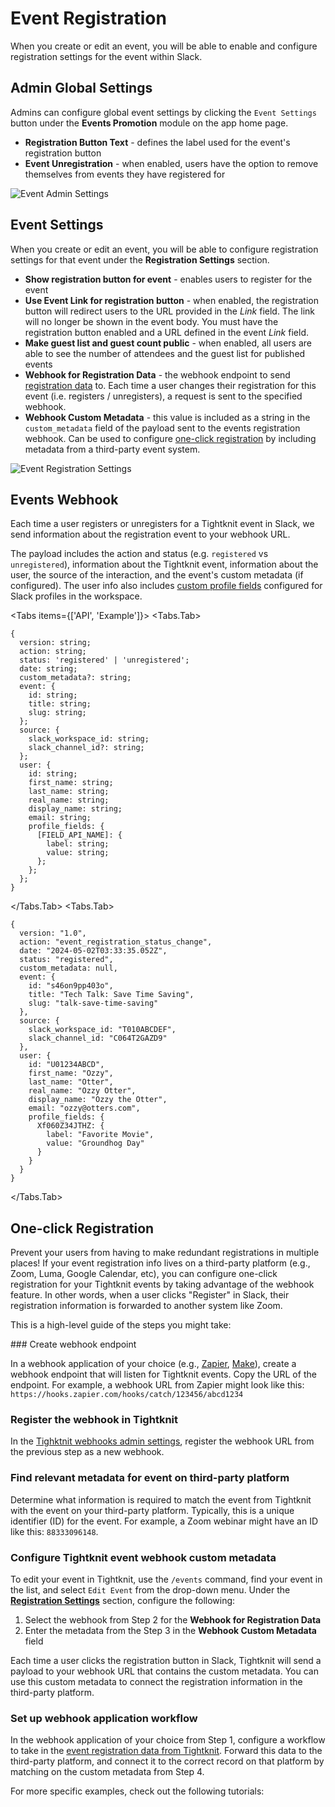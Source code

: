 
# Event Registration

When you create or edit an event, you will be able to enable and configure registration settings for the event within Slack.

## Admin Global Settings

Admins can configure global event settings by clicking the `Event Settings` button under the **Events Promotion** module on the app home page.

- **Registration Button Text** - defines the label used for the event's registration button
- **Event Unregistration** - when enabled, users have the option to remove themselves from events they have registered for

![Event Admin Settings](/events/events-admin-settings.png)

## Event Settings

When you create or edit an event, you will be able to configure registration settings for that event under the **Registration Settings** section.

- **Show registration button for event** - enables users to register for the event
- **Use Event Link for registration button** - when enabled, the registration button will redirect users to the URL provided in the _Link_ field. The link will no longer be shown in the event body. You must have the registration button enabled and a URL defined in the event _Link_ field.
- **Make guest list and guest count public** - when enabled, all users are able to see the number of attendees and the guest list for published events
- **Webhook for Registration Data** - the webhook endpoint to send [registration data](#events-webhook) to. Each time a user changes their registration for this event (i.e. registers / unregisters), a request is sent to the specified webhook.
- **Webhook Custom Metadata** - this value is included as a string in the `custom_metadata` field of the payload sent to the events registration webhook. Can be used to configure [one-click registration](#one-click-registration) by including metadata from a third-party event system.

![Event Registration Settings](/events/event-registration-settings.png)

## Events Webhook

Each time a user registers or unregisters for a Tightknit event in Slack, we send information about the registration event to your webhook URL.

The payload includes the action and status (e.g. `registered` vs `unregistered`), information about the Tightknit event, information about the user, the source of the interaction, and the event's custom metadata (if configured). The user info also includes [custom profile fields](https://slack.com/help/articles/212281478-Customize-member-profiles) configured for Slack profiles in the workspace.

<Tabs items={['API', 'Example']}>
<Tabs.Tab>
```
{
  version: string;
  action: string;
  status: 'registered' | 'unregistered';
  date: string;
  custom_metadata?: string;
  event: {
    id: string;
    title: string;
    slug: string;
  };
  source: {
    slack_workspace_id: string;
    slack_channel_id?: string;
  };
  user: {
    id: string;
    first_name: string;
    last_name: string;
    real_name: string;
    display_name: string;
    email: string;
    profile_fields: {
      [FIELD_API_NAME]: {
        label: string;
        value: string;
      };
    };
  };
}
```
</Tabs.Tab>
<Tabs.Tab>
```
{
  version: "1.0",
  action: "event_registration_status_change",
  date: "2024-05-02T03:33:35.052Z",
  status: "registered",
  custom_metadata: null,
  event: {
    id: "s46on9pp403o",
    title: "Tech Talk: Save Time Saving",
    slug: "talk-save-time-saving"
  },
  source: {
    slack_workspace_id: "T010ABCDEF",
    slack_channel_id: "C064T2GAZD9"
  },
  user: {
    id: "U01234ABCD",
    first_name: "Ozzy",
    last_name: "Otter",
    real_name: "Ozzy Otter",
    display_name: "Ozzy the Otter",
    email: "ozzy@otters.com",
    profile_fields: {
      Xf060Z34JTHZ: {
        label: "Favorite Movie",
        value: "Groundhog Day"
      }
    }
  }
}
```

</Tabs.Tab>
</Tabs>

## One-click Registration

Prevent your users from having to make redundant registrations in multiple places! If your event registration info lives on a third-party platform (e.g., Zoom, Luma, Google Calendar, etc), you can configure one-click registration for your Tightknit events by taking advantage of the webhook feature. In other words, when a user clicks "Register" in Slack, their registration information is forwarded to another system like Zoom.

This is a high-level guide of the steps you might take:

<Steps>
### Create webhook endpoint

In a webhook application of your choice (e.g., [Zapier](https://zapier.com/features/webhooks), [Make](https://www.make.com/en/integrations/gateway)), create a webhook endpoint that will listen for Tightknit events. Copy the URL of the endpoint. For example, a webhook URL from Zapier might look like this: `https://hooks.zapier.com/hooks/catch/123456/abcd1234`

### Register the webhook in Tightknit

In the [Tighktnit webhooks admin settings](/integrations/webhooks), register the webhook URL from the previous step as a new webhook.

### Find relevant metadata for event on third-party platform

Determine what information is required to match the event from Tightknit with the event on your third-party platform. Typically, this is a unique identifier (ID) for the event. For example, a Zoom webinar might have an ID like this: `88333096148`.

### Configure Tightknit event webhook custom metadata

To edit your event in Tightknit, use the `/events` command, find your event in the list, and select `Edit Event` from the drop-down menu. Under the [**Registration Settings**](#event-settings) section, configure the following:

1. Select the webhook from Step 2 for the **Webhook for Registration Data**
2. Enter the metadata from the Step 3 in the **Webhook Custom Metadata** field

Each time a user clicks the registration button in Slack, Tightknit will send a payload to your webhook URL that contains the custom metadata. You can use this custom metadata to connect the registration information in the third-party platform.

### Set up webhook application workflow

In the webhook application of your choice from Step 1, configure a workflow to take in the [event registration data from Tightknit](#events-webhook). Forward this data to the third-party platform, and connect it to the correct record on that platform by matching on the custom metadata from Step 4.

</Steps>

For more specific examples, check out the following tutorials:

<Cards>
  <Card
    title="⚡ Zapier Webhook → Zoom Webinar"
    href="/events/event-registration/webhook-tutorial-zoom"
  />
  <Card
    title="⚡ Make Webhook → Slack notification"
    href="/events/event-registration/webhook-tutorial-make-slack"
  />
</Cards>
